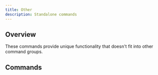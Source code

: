 ```yaml
---
title: Other
description: Standalone commands
---
```


## Overview

These commands provide unique functionality that doesn't fit into other command groups.

## Commands

<Cards>

<Card
  title="last"
  description="Repeat the most recently executed CursorPlus command"
  href="/docs/commands/other/last"
/>
<Card
  title="runCommands"
  description="Execute multiple commands that can be repeated using the last command"
  href="/docs/commands/other/runCommands"
/>

</Cards>
